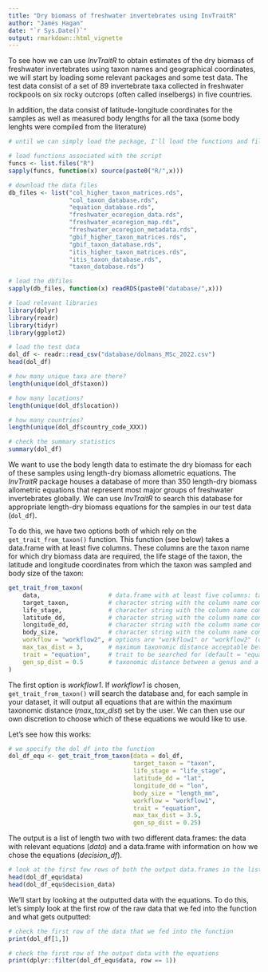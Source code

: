 ```yaml
---
title: "Dry biomass of freshwater invertebrates using InvTraitR"
author: "James Hagan"
date: "`r Sys.Date()`"
output: rmarkdown::html_vignette
---
```


To see how we can use *InvTraitR* to obtain estimates of the dry biomass of freshwater invertebrates using taxon names and geographical coordinates, we will start by loading some relevant packages and some test data. The test data consist of a set of 89 invertebrate taxa collected in freshwater rockpools on six rocky outcrops (often called inselbergs) in five countries.

In addition, the data consist of latitude-longitude coordinates for the samples as well as measured body lengths for all the taxa (some body lenghts were compiled from the literature)

```r
# until we can simply load the package, I'll load the functions and files manually

# load functions associated with the script
funcs <- list.files("R")
sapply(funcs, function(x) source(paste0("R/",x)))

# download the data files
db_files <- list("col_higher_taxon_matrices.rds",
                 "col_taxon_database.rds",
                 "equation_database.rds",
                 "freshwater_ecoregion_data.rds",
                 "freshwater_ecoregion_map.rds",
                 "freshwater_ecoregion_metadata.rds",
                 "gbif_higher_taxon_matrices.rds",
                 "gbif_taxon_database.rds",
                 "itis_higher_taxon_matrices.rds",
                 "itis_taxon_database.rds",
                 "taxon_database.rds")

# load the dbfiles
sapply(db_files, function(x) readRDS(paste0("database/",x)))

# load relevant libraries
library(dplyr)
library(readr)
library(tidyr)
library(ggplot2)

# load the test data
dol_df <- readr::read_csv("database/dolmans_MSc_2022.csv")
head(dol_df)

# how many unique taxa are there?
length(unique(dol_df$taxon))

# how many locations?
length(unique(dol_df$location))

# how many countries?
length(unique(dol_df$country_code_XXX))

# check the summary statistics
summary(dol_df)

```

We want to use the body length data to estimate the dry biomass for each of these samples using length-dry biomass allometric equations. The *InvTraitR* package houses a database of more than 350 length-dry biomass allometric equations that represent most major groups of freshwater invertebrates globally. We can use *InvTraitR* to search this database for appropriate length-dry biomass equations for the samples in our test data (`dol_df`).

To do this, we have two options both of which rely on the `get_trait_from_taxon()` function. This function (see below) takes a data.frame with at least five columns. These columns are the taxon name for which dry biomass data are required, the life stage of the taxon, the latitude and longitude coordinates from which the taxon was sampled and body size of the taxon:

```r
get_trait_from_taxon(
    data,                   # data.frame with at least five columns: target taxon, life stage, latitude (dd), longitude (dd) and body size (mm) if trait == "equation"
    target_taxon,           # character string with the column name containing the taxon names
    life_stage,             # character string with the column name containing the life stages
    latitude_dd,            # character string with the column name containing the latitude in decimal degrees
    longitude_dd,           # character string with the column name containing the longitude in decimal degrees
    body_size,              # character string with the column name containing the body size data if trait = "equation"
    workflow = "workflow2", # options are "workflow1" or "workflow2" (default = "workflow2)
    max_tax_dist = 3,       # maximum taxonomic distance acceptable between the target and the taxa in the database (default = 3)
    trait = "equation",     # trait to be searched for (default = "equation")
    gen_sp_dist = 0.5       # taxonomic distance between a genus and a species(default = 0.5)
)
```

The first option is *workflow1*. If *workflow1* is chosen, `get_trait_from_taxon()` will search the database and, for each sample in your dataset, it will output all equations that are within the maximum taxonomic distance (*max_tax_dist*) set by the user. We can then use our own discretion to choose which of these equations we would like to use.

Let's see how this works:

```r
# we specify the dol_df into the function
dol_df_equ <- get_trait_from_taxon(data = dol_df,
                                   target_taxon = "taxon",
                                   life_stage = "life_stage",
                                   latitude_dd = "lat",
                                   longitude_dd = "lon",
                                   body_size = "length_mm", 
                                   workflow = "workflow1",
                                   trait = "equation",
                                   max_tax_dist = 3.5,
                                   gen_sp_dist = 0.25)

```


The output is a list of length two with two different data.frames: the data with relevant equations (*data*) and a data.frame with information on how we chose the equations (*decision_df*).

```r

# look at the first few rows of both the output data.frames in the list
head(dol_df_equ$data)
head(dol_df_equ$decision_data)

```

We'll start by looking at the outputted data with the equations. To do this, let's simply look at the first row of the raw data that we fed into the function and what gets outputted:

```r
# check the first row of the data that we fed into the function
print(dol_df[1,])

# check the first row of the output data with the equations
print(dplyr::filter(dol_df_equ$data, row == 1))

```


